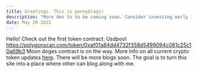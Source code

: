 ```yaml
---
title: Greetings. This is pennyblogs!
description: "More dev to to be coming soon. Consider investing early into pennyblogs' crypto projects"
date: May 29 2022
---
```


Hello! Check out the first token contract: Usdpool https://polygonscan.com/token/0xaf01a84dd4732f358d5499094c081c25c10a69b3
Moon doges contract is on the way. More info on all current crypto token updates [here](/posts/projects-post).
There will be more blogs soon. The goal is to turn this site into a place where other can blog along with me.
